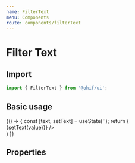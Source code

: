 ```yaml
---
name: FilterText
menu: Components
route: components/filterText
---
```



# Filter Text

## Import

```javascript
import { FilterText } from '@ohif/ui';
```

## Basic usage

<Playground>
  {() => {
    const [text, setText] = useState('');
    return (
      <div className="flex flex-col flex-1 p-4 items-center">
        <div className="w-56">
          <FilterText
            label='Name'
            inputValue={text}
            onChange={value => {setText(value)}}
          />
        </div>
      </div>
    )
  }}

</Playground>

## Properties

<Props of={FilterText} />
